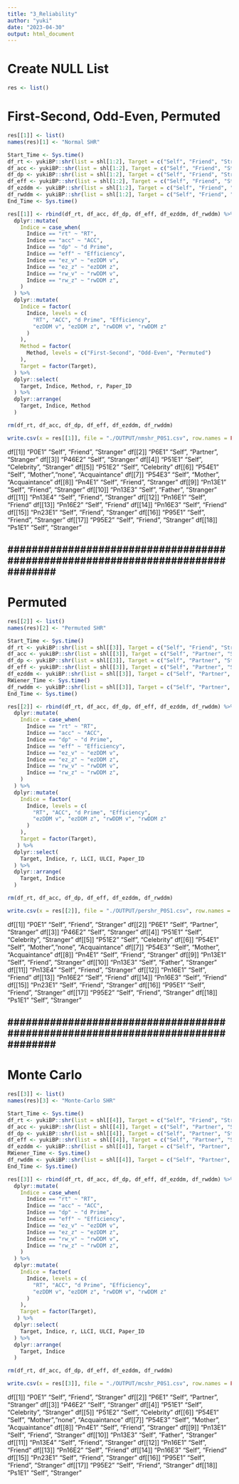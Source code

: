 ```yaml
---
title: "3_Reliability"
author: "yuki"
date: "2023-04-30"
output: html_document
---
```

# Create NULL List
```r
res <- list()
```

# First-Second, Odd-Even, Permuted
```r
res[[1]] <- list()
names(res)[1] <- "Normal SHR"
```

```r
Start_Time <- Sys.time()
df_rt <- yukiBP::shr(list = shl[1:2], Target = c("Self", "Friend", "Stranger"), Paper_ID = "P0S1", Indice = "rt", mc = FALSE, nc = 8) # nolint
df_acc <- yukiBP::shr(list = shl[1:2], Target = c("Self", "Friend", "Stranger"), Paper_ID = "P0S1", Indice = "acc", mc = FALSE, nc = 8) # nolint
df_dp <- yukiBP::shr(list = shl[1:2], Target = c("Self", "Friend", "Stranger"), Paper_ID = "P0S1", Indice = "dp", mc = FALSE, nc = 8) # nolint
df_eff <- yukiBP::shr(list = shl[1:2], Target = c("Self", "Friend", "Stranger"), Paper_ID = "P0S1", Indice = "eff", mc = FALSE, nc = 8) # nolint
df_ezddm <- yukiBP::shr(list = shl[1:2], Target = c("Self", "Friend", "Stranger"), Paper_ID = "P0S1", Indice = "ezddm", mc = FALSE, nc = 8) # nolint
df_rwddm <- yukiBP::shr(list = shl[1:2], Target = c("Self", "Friend", "Stranger"), Paper_ID = "P0S1", Indice = "rwddm", mc = FALSE, nc = 8) # nolint
End_Time <- Sys.time()
```

```r
res[[1]] <- rbind(df_rt, df_acc, df_dp, df_eff, df_ezddm, df_rwddm) %>%
  dplyr::mutate(
    Indice = case_when(
      Indice == "rt" ~ "RT",
      Indice == "acc" ~ "ACC",
      Indice == "dp" ~ "d Prime",
      Indice == "eff" ~ "Efficiency",
      Indice == "ez_v" ~ "ezDDM v",
      Indice == "ez_z" ~ "ezDDM z",
      Indice == "rw_v" ~ "rwDDM v",
      Indice == "rw_z" ~ "rwDDM z",
    )
  ) %>%
  dplyr::mutate(
    Indice = factor(
      Indice, levels = c(
        "RT", "ACC", "d Prime", "Efficiency",
        "ezDDM v", "ezDDM z", "rwDDM v", "rwDDM z"
      )
    ),
    Method = factor(
      Method, levels = c("First-Second", "Odd-Even", "Permuted")
    ),
    Target = factor(Target),
  ) %>%
  dplyr::select(
    Target, Indice, Method, r, Paper_ID
  ) %>%
  dplyr::arrange(
    Target, Indice, Method
  )

rm(df_rt, df_acc, df_dp, df_eff, df_ezddm, df_rwddm)
```

```r
write.csv(x = res[[1]], file = "./OUTPUT/nmshr_P0S1.csv", row.names = FALSE)
```

df[[1]]   "P0E1"    "Self", "Friend", "Stranger"
df[[2]]   "P6E1"    "Self", "Partner", "Stranger"
df[[3]]   "P46E2"    "Self", "Stranger"
df[[4]]   "P51E1"   "Self", "Celebrity", "Stranger"
df[[5]]   "P51E2"   "Self", "Celebrity"
df[[6]]   "P54E1"   "Self", "Mother","none", "Acquaintance"
df[[7]]   "P54E3"   "Self", "Mother", "Acquaintance"
df[[8]]   "Pn4E1"   "Self", "Friend", "Stranger"
df[[9]]   "Pn13E1"   "Self", "Friend", "Stranger"
df[[10]]   "Pn13E3"   "Self", "Father", "Stranger"
df[[11]]   "Pn13E4"   "Self", "Friend", "Stranger"
df[[12]]   "Pn16E1"   "Self", "Friend"
df[[13]]   "Pn16E2"   "Self", "Friend"
df[[14]]   "Pn16E3"   "Self", "Friend"
df[[15]]   "Pn23E1"   "Self", "Friend", "Stranger"
df[[16]]   "P95E1"   "Self", "Friend", "Stranger"
df[[17]]   "P95E2"   "Self", "Friend", "Stranger"
df[[18]]   "Ps1E1"    "Self", "Stranger"


################################################################################
--------------------------------------------------------------------------------
################################################################################

# Permuted
```r
res[[2]] <- list()
names(res)[2] <- "Permuted SHR"
```

```r
Start_Time <- Sys.time()
df_rt <- yukiBP::shr(list = shl[[3]], Target = c("Self", "Friend", "Stranger"), Paper_ID = "P6S1", Indice = "rt", mc = TRUE, nc = 16) # nolint
df_acc <- yukiBP::shr(list = shl[[3]], Target = c("Self", "Partner", "Stranger"), Paper_ID = "P6S1", Indice = "acc", mc = TRUE, nc = 16) # nolint
df_dp <- yukiBP::shr(list = shl[[3]], Target = c("Self", "Partner", "Stranger"), Paper_ID = "P6S1", Indice = "dp", mc = TRUE, nc = 16) # nolint
df_eff <- yukiBP::shr(list = shl[[3]], Target = c("Self", "Partner", "Stranger"), Paper_ID = "P6S1", Indice = "eff", mc = TRUE, nc = 16) # nolint
df_ezddm <- yukiBP::shr(list = shl[[3]], Target = c("Self", "Partner", "Stranger"), Paper_ID = "P6S1", Indice = "ezddm", mc = TRUE, nc = 16) # nolint
RWiener_Time <- Sys.time()
df_rwddm <- yukiBP::shr(list = shl[[3]], Target = c("Self", "Partner", "Stranger"), Paper_ID = "P6S1", Indice = "rwddm", mc = TRUE, nc = 16) # nolint
End_Time <- Sys.time()
```

```r
res[[2]] <- rbind(df_rt, df_acc, df_dp, df_eff, df_ezddm, df_rwddm) %>%
  dplyr::mutate(
    Indice = case_when(
      Indice == "rt" ~ "RT",
      Indice == "acc" ~ "ACC",
      Indice == "dp" ~ "d Prime",
      Indice == "eff" ~ "Efficiency",
      Indice == "ez_v" ~ "ezDDM v",
      Indice == "ez_z" ~ "ezDDM z",
      Indice == "rw_v" ~ "rwDDM v",
      Indice == "rw_z" ~ "rwDDM z",
    )
  ) %>%
  dplyr::mutate(
    Indice = factor(
      Indice, levels = c(
        "RT", "ACC", "d Prime", "Efficiency",
        "ezDDM v", "ezDDM z", "rwDDM v", "rwDDM z"
      )
    ),
    Target = factor(Target),
   ) %>%
  dplyr::select(
    Target, Indice, r, LLCI, ULCI, Paper_ID
  ) %>%
  dplyr::arrange(
    Target, Indice
  )

rm(df_rt, df_acc, df_dp, df_eff, df_ezddm, df_rwddm)
```

```r
write.csv(x = res[[2]], file = "./OUTPUT/pershr_P0S1.csv", row.names = FALSE)
```

df[[1]]   "P0E1"    "Self", "Friend", "Stranger"
df[[2]]   "P6E1"    "Self", "Partner", "Stranger"
df[[3]]   "P46E2"    "Self", "Stranger"
df[[4]]   "P51E1"   "Self", "Celebrity", "Stranger"
df[[5]]   "P51E2"   "Self", "Celebrity"
df[[6]]   "P54E1"   "Self", "Mother","none", "Acquaintance"
df[[7]]   "P54E3"   "Self", "Mother", "Acquaintance"
df[[8]]   "Pn4E1"   "Self", "Friend", "Stranger"
df[[9]]   "Pn13E1"   "Self", "Friend", "Stranger"
df[[10]]   "Pn13E3"   "Self", "Father", "Stranger"
df[[11]]   "Pn13E4"   "Self", "Friend", "Stranger"
df[[12]]   "Pn16E1"   "Self", "Friend"
df[[13]]   "Pn16E2"   "Self", "Friend"
df[[14]]   "Pn16E3"   "Self", "Friend"
df[[15]]   "Pn23E1"   "Self", "Friend", "Stranger"
df[[16]]   "P95E1"   "Self", "Friend", "Stranger"
df[[17]]   "P95E2"   "Self", "Friend", "Stranger"
df[[18]]   "Ps1E1"    "Self", "Stranger"

################################################################################
--------------------------------------------------------------------------------
################################################################################

# Monte Carlo
```r
res[[3]] <- list()
names(res)[3] <- "Monte-Carlo SHR"
```

```r
Start_Time <- Sys.time()
df_rt <- yukiBP::shr(list = shl[[4]], Target = c("Self", "Friend", "Stranger"), Paper_ID = "P6S1", Indice = "rt", mc = TRUE, nc = 16) # nolint
df_acc <- yukiBP::shr(list = shl[[4]], Target = c("Self", "Partner", "Stranger"), Paper_ID = "P6S1", Indice = "acc", mc = TRUE, nc = 16) # nolint
df_dp <- yukiBP::shr(list = shl[[4]], Target = c("Self", "Partner", "Stranger"), Paper_ID = "P6S1", Indice = "dp", mc = TRUE, nc = 16) # nolint
df_eff <- yukiBP::shr(list = shl[[4]], Target = c("Self", "Partner", "Stranger"), Paper_ID = "P6S1", Indice = "eff", mc = TRUE, nc = 16) # nolint
df_ezddm <- yukiBP::shr(list = shl[[4]], Target = c("Self", "Partner", "Stranger"), Paper_ID = "P6S1", Indice = "ezddm", mc = TRUE, nc = 16) # nolint
RWiener_Time <- Sys.time()
df_rwddm <- yukiBP::shr(list = shl[[4]], Target = c("Self", "Partner", "Stranger"), Paper_ID = "P6S1", Indice = "rwddm", mc = TRUE, nc = 16) # nolint
End_Time <- Sys.time()
```

```r
res[[3]] <- rbind(df_rt, df_acc, df_dp, df_eff, df_ezddm, df_rwddm) %>%
  dplyr::mutate(
    Indice = case_when(
      Indice == "rt" ~ "RT",
      Indice == "acc" ~ "ACC",
      Indice == "dp" ~ "d Prime",
      Indice == "eff" ~ "Efficiency",
      Indice == "ez_v" ~ "ezDDM v",
      Indice == "ez_z" ~ "ezDDM z",
      Indice == "rw_v" ~ "rwDDM v",
      Indice == "rw_z" ~ "rwDDM z",
    )
  ) %>%
  dplyr::mutate(
    Indice = factor(
      Indice, levels = c(
        "RT", "ACC", "d Prime", "Efficiency",
        "ezDDM v", "ezDDM z", "rwDDM v", "rwDDM z"
      )
    ),
    Target = factor(Target),
   ) %>%
  dplyr::select(
    Target, Indice, r, LLCI, ULCI, Paper_ID
  ) %>%
  dplyr::arrange(
    Target, Indice
  )

rm(df_rt, df_acc, df_dp, df_eff, df_ezddm, df_rwddm)
```

```r
write.csv(x = res[[3]], file = "./OUTPUT/mcshr_P0S1.csv", row.names = FALSE)
```
df[[1]]   "P0E1"    "Self", "Friend", "Stranger"
df[[2]]   "P6E1"    "Self", "Partner", "Stranger"
df[[3]]   "P46E2"    "Self", "Stranger"
df[[4]]   "P51E1"   "Self", "Celebrity", "Stranger"
df[[5]]   "P51E2"   "Self", "Celebrity"
df[[6]]   "P54E1"   "Self", "Mother","none", "Acquaintance"
df[[7]]   "P54E3"   "Self", "Mother", "Acquaintance"
df[[8]]   "Pn4E1"   "Self", "Friend", "Stranger"
df[[9]]   "Pn13E1"   "Self", "Friend", "Stranger"
df[[10]]   "Pn13E3"   "Self", "Father", "Stranger"
df[[11]]   "Pn13E4"   "Self", "Friend", "Stranger"
df[[12]]   "Pn16E1"   "Self", "Friend"
df[[13]]   "Pn16E2"   "Self", "Friend"
df[[14]]   "Pn16E3"   "Self", "Friend"
df[[15]]   "Pn23E1"   "Self", "Friend", "Stranger"
df[[16]]   "P95E1"   "Self", "Friend", "Stranger"
df[[17]]   "P95E2"   "Self", "Friend", "Stranger"
df[[18]]   "Ps1E1"    "Self", "Stranger"